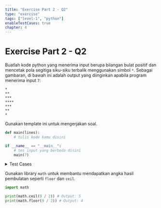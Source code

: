 ```yaml
---
title: "Exercise Part 2 - Q2"
type: "exercise"
tags: ["level-1", "python"]
enableTestCases: true
chapter: 4
---
```



# Exercise Part 2 - Q2

Buatlah kode python yang menerima input berupa bilangan bulat positif dan mencetak pola segitiga siku-siku terbalik menggunakan simbol `*`. Sebagai gambaran, di bawah ini adalah output yang diinginkan apabila program menerima input `7`:

```
*
**
***
****
***
**
*
```

Gunakan template ini untuk mengerjakan soal.

```python
def main(lines):
    # tulis kode kamu disini

if __name__ == "__main__":
    # tes input yang berbeda disini
    main(7)
```

<details>
<summary>Test Cases</summary>

```
Input:
7

Output:
*
**
***
****
***
**
*
```

```
Input:
6

Output:
*
**
***
***
**
*
```

```
Input:
2

Output:
*
*
```

```
Input:
1

Output:
*
```

</details>

<Alert variant="tip">

Gunakan library `math` untuk membantu mendapatkan angka hasil pembulatan seperti `floor` dan `ceil`.

```python
import math

print(math.ceil(9 / 2)) # Output: 5
print(math.floor(9 / 2)) # Output: 4
```

</Alert>
